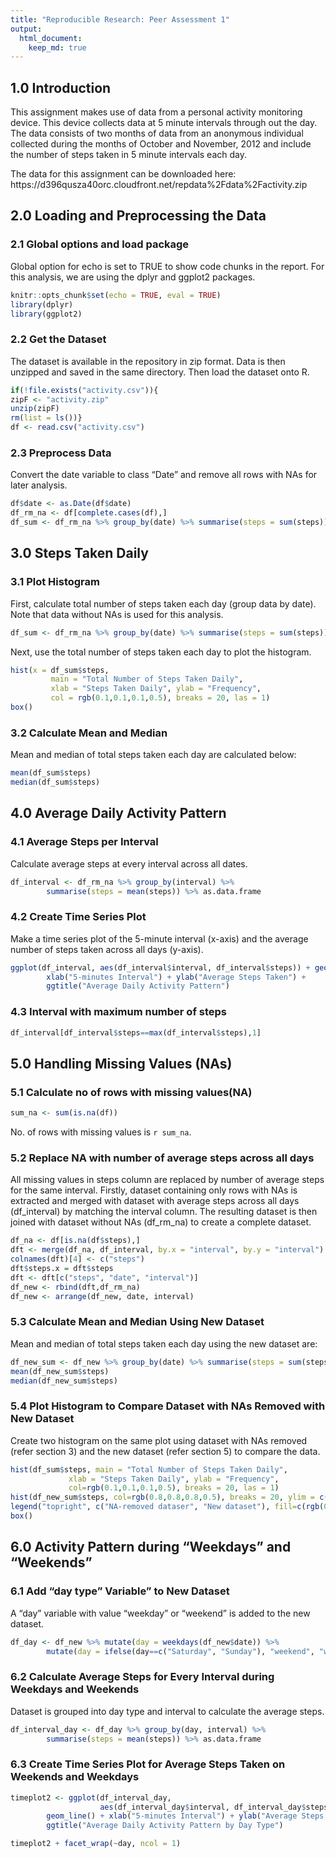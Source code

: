 ```yaml
---
title: "Reproducible Research: Peer Assessment 1"
output: 
  html_document:
    keep_md: true
---
```


## 1.0 Introduction
This assignment makes use of data from a personal activity monitoring device. 
This device collects data at 5 minute intervals through out the day. The data 
consists of two months of data from an anonymous individual collected during 
the months of October and November, 2012 and include the number of steps taken 
in 5 minute intervals each day.

The data for this assignment can be downloaded here: 
https://d396qusza40orc.cloudfront.net/repdata%2Fdata%2Factivity.zip

## 2.0 Loading and Preprocessing the Data
### 2.1 Global options and load package
Global option for echo is set to TRUE to show code chunks in the report. 
For this analysis, we are using the dplyr and ggplot2 packages.
```R
knitr::opts_chunk$set(echo = TRUE, eval = TRUE)
library(dplyr)
library(ggplot2)
```

### 2.2 Get the Dataset
The dataset is available in the repository in zip format. Data is then unzipped 
and saved in the same directory. Then load the dataset onto R.
```R
if(!file.exists("activity.csv")){
zipF <- "activity.zip"
unzip(zipF)
rm(list = ls())}
df <- read.csv("activity.csv")
```

### 2.3 Preprocess Data 
Convert the date variable to class "Date" and remove all rows with NAs for 
later analysis. 
```R
df$date <- as.Date(df$date)
df_rm_na <- df[complete.cases(df),]
df_sum <- df_rm_na %>% group_by(date) %>% summarise(steps = sum(steps))
```

## 3.0 Steps Taken Daily
### 3.1 Plot Histogram
First, calculate total number of steps taken each day (group data by date).
Note that data without NAs is used for this analysis.
```R
df_sum <- df_rm_na %>% group_by(date) %>% summarise(steps = sum(steps))
```
Next, use the total number of steps taken each day to plot the histogram.
```R
hist(x = df_sum$steps, 
         main = "Total Number of Steps Taken Daily",
         xlab = "Steps Taken Daily", ylab = "Frequency",
         col = rgb(0.1,0.1,0.1,0.5), breaks = 20, las = 1)
box()
```

### 3.2 Calculate Mean and Median
Mean and median of total steps taken each day are calculated below:
```R
mean(df_sum$steps)
median(df_sum$steps)
```

## 4.0 Average Daily Activity Pattern
### 4.1 Average Steps per Interval
Calculate average steps at every interval across all dates.
```R
df_interval <- df_rm_na %>% group_by(interval) %>% 
        summarise(steps = mean(steps)) %>% as.data.frame
```

### 4.2 Create Time Series Plot
Make a time series plot of the 5-minute interval (x-axis) and the average number 
of steps taken across all days (y-axis).
```R
ggplot(df_interval, aes(df_interval$interval, df_interval$steps)) + geom_line() +
        xlab("5-minutes Interval") + ylab("Average Steps Taken") + 
        ggtitle("Average Daily Activity Pattern")

```

### 4.3 Interval with maximum number of steps
```R
df_interval[df_interval$steps==max(df_interval$steps),1]
```

## 5.0 Handling Missing Values (NAs)
### 5.1 Calculate no of rows with missing values(NA)
```R
sum_na <- sum(is.na(df))
```
No. of rows with missing values is `r sum_na`.

### 5.2 Replace NA with number of average steps across all days
All missing values in steps column are replaced by number of average steps 
for the same interval. 
Firstly, dataset containing only rows with NAs is extracted and merged with 
dataset with average steps across all days (df_interval) by matching 
the interval column.
The resulting dataset is then joined with dataset without NAs (df_rm_na) to 
create a complete dataset.
```R
df_na <- df[is.na(df$steps),]
dft <- merge(df_na, df_interval, by.x = "interval", by.y = "interval")
colnames(dft)[4] <- c("steps")
dft$steps.x = dft$steps
dft <- dft[c("steps", "date", "interval")]
df_new <- rbind(dft,df_rm_na)
df_new <- arrange(df_new, date, interval)
```

### 5.3 Calculate Mean and Median Using New Dataset
Mean and median of total steps taken each day using the new dataset are:
```R
df_new_sum <- df_new %>% group_by(date) %>% summarise(steps = sum(steps))
mean(df_new_sum$steps)
median(df_new_sum$steps)
```

### 5.4 Plot Histogram to Compare Dataset with NAs Removed with New Dataset 
Create two histogram on the same plot using dataset with NAs removed 
(refer section 3) and the new dataset (refer section 5) to compare the data.
```R
hist(df_sum$steps, main = "Total Number of Steps Taken Daily",
             xlab = "Steps Taken Daily", ylab = "Frequency",
             col=rgb(0.1,0.1,0.1,0.5), breaks = 20, las = 1)
hist(df_new_sum$steps, col=rgb(0.8,0.8,0.8,0.5), breaks = 20, ylim = c(0,20), add=T)
legend("topright", c("NA-removed dataser", "New dataset"), fill=c(rgb(0.1,0.1,0.1,0.5), rgb(0.8,0.8,0.8,0.5)))
box()
```

## 6.0 Activity Pattern during "Weekdays" and "Weekends"
### 6.1 Add "day type" Variable" to New Dataset
A "day" variable with value "weekday" or "weekend" is added to the new dataset.
```R
df_day <- df_new %>% mutate(day = weekdays(df_new$date)) %>% 
        mutate(day = ifelse(day==c("Saturday", "Sunday"), "weekend", "weekday"))
```

### 6.2 Calculate Average Steps for Every Interval during Weekdays and Weekends
Dataset is grouped into day type and interval to calculate the average steps.
```R
df_interval_day <- df_day %>% group_by(day, interval) %>% 
        summarise(steps = mean(steps)) %>% as.data.frame
```

### 6.3 Create Time Series Plot for Average Steps Taken on Weekends and Weekdays
```R
timeplot2 <- ggplot(df_interval_day, 
                    aes(df_interval_day$interval, df_interval_day$steps)) + 
        geom_line() + xlab("5-minutes Interval") + ylab("Average Steps Taken") + 
        ggtitle("Average Daily Activity Pattern by Day Type")

timeplot2 + facet_wrap(~day, ncol = 1)
```

